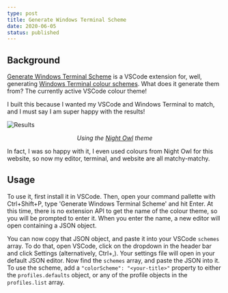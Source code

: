 ```yaml
---
type: post
title: Generate Windows Terminal Scheme
date: 2020-06-05
status: published
---
```


## Background

[Generate Windows Terminal
Scheme](https://marketplace.visualstudio.com/items?itemName=blake-mealey.generate-wt-scheme) is a
VSCode extension for, well, generating [Windows Terminal colour
schemes](https://docs.microsoft.com/en-us/windows/terminal/customize-settings/color-schemes). What
does it generate them from? The currently active VSCode colour theme!

I built this because I wanted my VSCode and Windows Terminal to match, and I must say I am super
happy with the results!

![Results](./images/results.png)

_<center>Using the [Night Owl](https://marketplace.visualstudio.com/items?itemName=sdras.night-owl) theme</center>_

In fact, I was so happy with it, I even used colours from Night Owl for this website, so now my
editor, terminal, and website are all matchy-matchy.

## Usage

To use it, first install it in VSCode. Then, open your command pallette with <Shortcut>Ctrl+Shift+P</Shortcut>,
type 'Generate Windows Terminal Scheme' and hit <Shortcut>Enter</Shortcut>. At this time, there is
no extension API to get the name of the colour theme, so you will be prompted to enter it. When you
enter the name, a new editor will open containing a JSON object.

You can now copy that JSON object, and paste it into your VSCode `schemes` array. To do that, open
VSCode, click on the dropdown in the header bar and click Settings (alternatively, <Shortcut>Ctrl+,</Shortcut>).
Your settings file will open in your default JSON editor. Now find the `schemes` array, and paste
the JSON into it. To use the scheme, add a `"colorScheme": "<your-title>"` property to either the
`profiles.defaults` object, or any of the profile objects in the `profiles.list` array.

